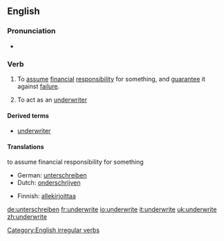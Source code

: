 ==English==

===Pronunciation===
*{{IPA|/ʌndəɻ'ɻaɪt/}}

===Verb===
{{en-verb|underwrites|underwriting|underwrote|underwritten}}

#{{transitive}} To [[assume]] [[financial]] [[responsibility]] for something, and [[guarantee]] it against [[failure]].
#{{intransitive}} To act as an [[underwriter]]

====Derived terms====
*[[underwriter]]

====Translations====
;to assume financial responsibility for something
{{top}}
*German: [[unterschreiben]]
*Dutch: [[onderschrijven]]
{{mid}}
*Finnish: [[allekirjoittaa]]
{{bottom}}

[[Category:English irregular verbs]]

[[de:unterschreiben]]
[[fr:underwrite]]
[[io:underwrite]]
[[it:underwrite]]
[[uk:underwrite]]
[[zh:underwrite]]